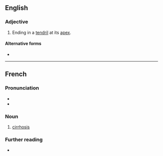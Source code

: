 ==English==

===Adjective===
{{en-adj|-}}

# {{lb|en|botany|of leaves}} Ending in a [[tendril]] at its [[apex]].

====Alternative forms====
* {{l|en|cirrose}}

----

==French==

===Pronunciation===
* {{IPA|/si.ʁoz/|lang=fr}}
* {{audio|Fr-Paris--cirrhose.ogg|Audio (Paris)|lang=fr}}

===Noun===
{{fr-noun|f}}

# [[cirrhosis]]

===Further reading===
* {{R:TLFi}}